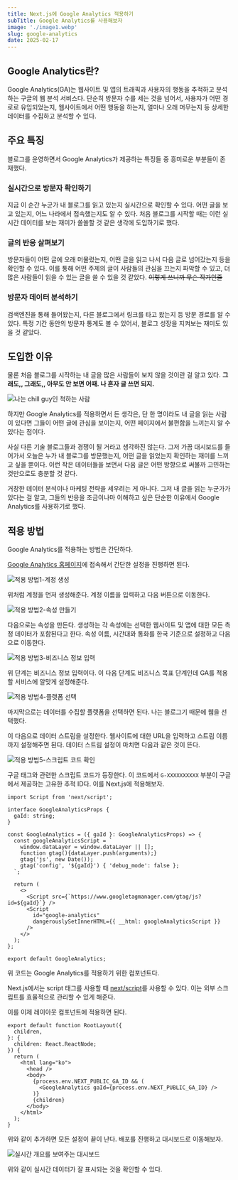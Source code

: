 ```yaml
---
title: Next.js에 Google Analytics 적용하기
subTitle: Google Analytics를 사용해보자
image: './image1.webp'
slug: google-analytics
date: 2025-02-17
---
```


## Google Analytics란?

Google Analytics(GA)는 웹사이트 및 앱의 트래픽과 사용자의 행동을 추적하고 분석하는 구글의 웹 분석 서비스다.
단순히 방문자 수를 세는 것을 넘어서, 사용자가 어떤 경로로 유입되었는지, 웹사이트에서 어떤 행동을 하는지, 얼마나 오래 머무는지 등 상세한 데이터를 수집하고 분석할 수 있다.

## 주요 특징

블로그를 운영하면서 Google Analytics가 제공하는 특징들 중 흥미로운 부분들이 존재했다.

### 실시간으로 방문자 확인하기

지금 이 순간 누군가 내 블로그를 읽고 있는지 실시간으로 확인할 수 있다. 어떤 글을 보고 있는지, 어느 나라에서 접속했는지도 알 수 있다.
처음 블로그를 시작할 때는 이런 실시간 데이터를 보는 재미가 쏠쏠할 것 같은 생각에 도입하기로 했다.

### 글의 반응 살펴보기

방문자들이 어떤 글에 오래 머물렀는지, 어떤 글을 읽고 나서 다음 글로 넘어갔는지 등을 확인할 수 있다.
이를 통해 어떤 주제의 글이 사람들의 관심을 끄는지 파악할 수 있고, 더 많은 사람들이 읽을 수 있는 글을 쓸 수 있을 것 같았다. ~~이렇게 쓰니까 무슨 작가인줄~~

### 방문자 데이터 분석하기

검색엔진을 통해 들어왔는지, 다른 블로그에서 링크를 타고 왔는지 등 방문 경로를 알 수 있다. 특정 기간 동안의 방문자 통계도 볼 수 있어서, 블로그 성장을 지켜보는 재미도 있을 것 같았다.

## 도입한 이유

물론 처음 블로그를 시작하는 내 글을 많은 사람들이 보지 않을 것이란 걸 알고 있다.
**그래도,, 그래도,, 아무도 안 보면 어때. 나 혼자 글 쓰면 되지.**

![나는 chill guy인 척하는 사람](./image2.webp)

하지만 Google Analytics를 적용하면서 든 생각은, 단 한 명이라도 내 글을 읽는 사람이 있다면 그들이 어떤 글에 관심을 보이는지, 어떤 페이지에서 불편함을 느끼는지 알 수 있다는 점이다.

사실 다른 기술 블로그들과 경쟁이 될 거라고 생각하진 않는다.
그저 가끔 대시보드를 들어가서 오늘은 누가 내 블로그를 방문했는지, 어떤 글을 읽었는지 확인하는 재미를 느끼고 싶을 뿐이다.
이런 작은 데이터들을 보면서 다음 글은 어떤 방향으로 써볼까 고민하는 것만으로도 충분할 것 같다.

거창한 데이터 분석이나 마케팅 전략을 세우려는 게 아니다.
그저 내 글을 읽는 누군가가 있다는 걸 알고, 그들의 반응을 조금이나마 이해하고 싶은 단순한 이유에서 Google Analytics를 사용하기로 했다.

## 적용 방법

Google Analytics를 적용하는 방법은 간단하다.

[Google Analytics 홈페이지](https://analytics.google.com/)에 접속해서 간단한 설정을 진행하면 된다.

![적용 방법1-계정 생성](./image3.webp)

위처럼 계정을 먼저 생성해준다. 계정 이름을 입력하고 다음 버튼으로 이동한다.

![적용 방법2-속성 만들기](./image4.webp)

다음으로는 속성을 만든다. 생성하는 각 속성에는 선택한 웹사이트 및 앱에 대한 모든 측정 데이터가 포함된다고 한다.
속성 이름, 시간대와 통화를 한국 기준으로 설정하고 다음으로 이동한다.

![적용 방법3-비즈니스 정보 입력](./image5.webp)

위 단계는 비즈니스 정보 입력이다. 이 다음 단계도 비즈니스 목표 단계인데 GA를 적용할 서비스에 알맞게 설정해준다.

![적용 방법4-플랫폼 선택](./image6.webp)

마지막으로는 데이터를 수집할 플랫폼을 선택하면 된다. 나는 블로그기 때문에 웹을 선택했다.

이 다음으로 데이터 스트림을 설정한다. 웹사이트에 대한 URL을 입력하고 스트림 이름까지 설정해주면 된다.
데이터 스트림 설정이 마치면 다음과 같은 것이 뜬다.

![적용 방법5-스크립트 코드 확인](./image7.webp)

구글 태그와 관련한 스크립트 코드가 등장한다. 이 코드에서 `G-XXXXXXXXXX` 부분이 구글에서 제공하는 고유한 추적 ID다.
이를 Next.js에 적용해보자.

```tsx
import Script from 'next/script';

interface GoogleAnalyticsProps {
  gaId: string;
}

const GoogleAnalytics = ({ gaId }: GoogleAnalyticsProps) => {
  const googleAnalyticsScript = `
    window.dataLayer = window.dataLayer || [];
    function gtag(){dataLayer.push(arguments);}
    gtag('js', new Date());
    gtag('config', '${gaId}') { 'debug_mode': false };
  `;

  return (
    <>
      <Script src={`https://www.googletagmanager.com/gtag/js?id=${gaId}`} />
      <Script
        id="google-analytics"
        dangerouslySetInnerHTML={{ __html: googleAnalyticsScript }}
      />
    </>
  );
};

export default GoogleAnalytics;
```

위 코드는 Google Analytics를 적용하기 위한 컴포넌트다.

Next.js에서는 script 태그를 사용할 때 [next/script](https://nextjs.org/docs/pages/api-reference/components/script#strategy)를 사용할 수 있다.
이는 외부 스크립트를 효율적으로 관리할 수 있게 해준다.

이를 이제 레이아웃 컴포넌트에 적용하면 된다.

```tsx
export default function RootLayout({
  children,
}: {
  children: React.ReactNode;
}) {
  return (
    <html lang="ko">
      <head />
      <body>
        {process.env.NEXT_PUBLIC_GA_ID && (
          <GoogleAnalytics gaId={process.env.NEXT_PUBLIC_GA_ID} />
        )}
        {children}
      </body>
    </html>
  );
}
```

위와 같이 추가하면 모든 설정이 끝이 난다. 배포를 진행하고 대시보드로 이동해보자.

![실시간 개요를 보여주는 대시보드](./image8.webp)

위와 같이 실시간 데이터가 잘 표시되는 것을 확인할 수 있다.
